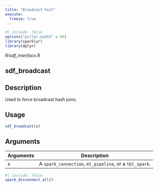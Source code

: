 ```yaml
---
title: "Broadcast hint"
execute:
  freeze: true
---
```


```r
#| include: false
options("pillar.width" = 60)
library(sparklyr) 
library(dplyr)
```

*R/sdf_interface.R*

## sdf_broadcast

## Description
Used to force broadcast hash joins. 


## Usage
```r
sdf_broadcast(x) 
```

## Arguments
|Arguments|Description|
|---|---|
| x | A `spark_connection`, `ml_pipeline`, or a `tbl_spark`. |








```r
#| include: false
spark_disconnect_all()
```
